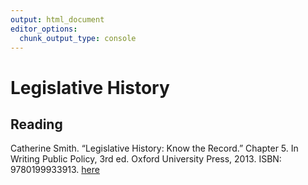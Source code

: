 ```yaml
---
output: html_document
editor_options:
  chunk_output_type: console
---
```


# Legislative History


## Reading

Catherine Smith. “Legislative History: Know the Record.” Chapter 5. In Writing Public Policy, 3rd ed. Oxford University Press, 2013. ISBN: 9780199933913. [here](resources/general/Smith-LegislativeHistory.pdf)

